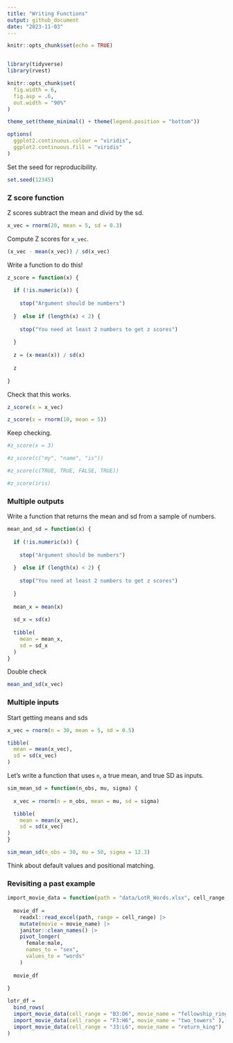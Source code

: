 ```yaml
---
title: "Writing Functions"
output: github_document
date: "2023-11-03"
---
```


```r
knitr::opts_chunk$set(echo = TRUE)


library(tidyverse)
library(rvest)

knitr::opts_chunk$set(
  fig.width = 6,
  fig.asp = .6,
  out.width = "90%"
)

theme_set(theme_minimal() + theme(legend.position = "bottom"))

options(
  ggplot2.continuous.colour = "viridis",
  ggplot2.continuous.fill = "viridis"
)
```


Set the seed for reproducibility.

```r
set.seed(12345)
```

### Z score function

Z scores subtract the mean and divid by the sd.

```r
x_vec = rnorm(20, mean = 5, sd = 0.3)
```

Compute Z scores for `x_vec`.

```r
(x_vec - mean(x_vec)) / sd(x_vec)
```

Write a function to do this!

```r
z_score = function(x) {
  
  if (!is.numeric(x)) {
    
    stop("Argument should be numbers")
    
  }  else if (length(x) < 2) {
    
    stop("You need at least 2 numbers to get z scores")
    
  }
  
  z = (x-mean(x)) / sd(x) 
 
  z
 
}
```

Check that this works.

```r
z_score(x = x_vec)

z_score(x = rnorm(10, mean = 5))
```

Keep checking. 

```r
#z_score(x = 3)

#z_score(c("my", "name", "is"))

#z_score(c(TRUE, TRUE, FALSE, TRUE))

#z_score(iris)
```

### Multiple outputs

Write a function that returns the mean and sd from a sample of numbers.

```r
mean_and_sd = function(x) {
  
  if (!is.numeric(x)) {
    
    stop("Argument should be numbers")
    
  }  else if (length(x) < 2) {
    
    stop("You need at least 2 numbers to get z scores")
    
  }
  
  mean_x = mean(x)
  
  sd_x = sd(x)
  
  tibble(
    mean = mean_x,
    sd = sd_x
  )
}
```

Double check 

```r
mean_and_sd(x_vec)
```

### Multiple inputs

Start getting means and sds
```r
x_vec = rnorm(n = 30, mean = 5, sd = 0.5)

tibble(
  mean = mean(x_vec),
  sd = sd(x_vec)
)
```

Let's write a function that uses `n`, a true mean, and true SD as inputs.

```r
sim_mean_sd = function(n_obs, mu, sigma) {
  
  x_vec = rnorm(n = n_obs, mean = mu, sd = sigma)

  tibble(
    mean = mean(x_vec),
    sd = sd(x_vec)
)
}

sim_mean_sd(n_obs = 30, mu = 50, sigma = 12.3)
```

Think about default values and positional matching. 

### Revisiting a past example

```r
import_movie_data = function(path = "data/LotR_Words.xlsx", cell_range, movie_name) {
  
  movie_df = 
    readxl::read_excel(path, range = cell_range) |> 
    mutate(movie = movie_name) |> 
    janitor::clean_names() |> 
    pivot_longer(
      female:male,
      names_to = "sex",
      values_to = "words"
    )
  
  movie_df
  
}

lotr_df = 
  bind_rows(
  import_movie_data(cell_range = "B3:D6", movie_name = "fellowship_ring"),
  import_movie_data(cell_range = "F3:H6", movie_name = "two_towers" ),
  import_movie_data(cell_range = "J3:L6", movie_name = "return_king")
)
```

